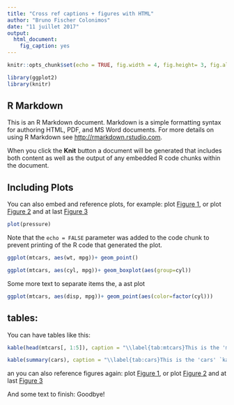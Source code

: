 ```yaml
---
title: "Cross ref captions + figures with HTML"
author: "Bruno Fischer Colonimos"
date: "11 juillet 2017"
output: 
  html_document:
    fig_caption: yes
---
```


```r
knitr::opts_chunk$set(echo = TRUE, fig.width = 4, fig.height= 3, fig.align = "center")
```


```r
library(ggplot2)
library(knitr)

```


## R Markdown

This is an R Markdown document. Markdown is a simple formatting syntax for authoring HTML, PDF, and MS Word documents. For more details on using R Markdown see <http://rmarkdown.rstudio.com>.

When you click the **Knit** button a document will be generated that includes both content as well as the output of any embedded R code chunks within the document. 


## Including Plots

You can also embed and reference plots, for example: plot <A HREF=#fig:foo>Figure 1</A>, or plot <A HREF=#fee>Figure 2</A>  and at last <A HREF=#faa>Figure 3</A>

```r
plot(pressure)
```

Note that the `echo = FALSE` parameter was added to the code chunk to prevent printing of the R code that generated the plot.


```r
ggplot(mtcars, aes(wt, mpg))+ geom_point()

```


```r
ggplot(mtcars, aes(cyl, mpg))+ geom_boxplot(aes(group=cyl))

```

Some more text to separate items the, a ast plot

```r
ggplot(mtcars, aes(disp, mpg))+ geom_point(aes(color=factor(cyl)))

```

## tables:

You can have tables like this:

```r
kable(head(mtcars[, 1:5]), caption = "\\label{tab:mtcars}This is the 'mtcars' `kable` table caption1")
```




```r
kable(summary(cars), caption = "\\label{tab:cars}This is the 'cars' `kable` table 2")
```


an you can also reference figures again: plot <A HREF=#fig:foo>Figure 1</A>, or plot <A HREF=#fee>Figure 2</A>  and at last <A HREF=#faa>Figure 3</A>

And some text to finish: Goodbye!
